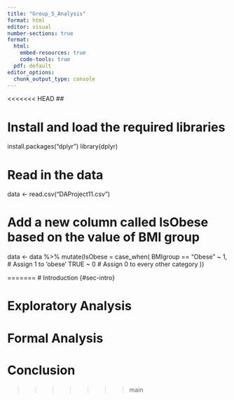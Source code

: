 ```yaml
---
title: "Group_5_Analysis"
format: html
editor: visual
number-sections: true
format: 
  html:
    embed-resources: true
    code-tools: true
  pdf: default
editor_options: 
  chunk_output_type: console
---
```


<<<<<<< HEAD
## 

# Install and load the required libraries
install.packages("dplyr")
library(dplyr)             

# Read in the data
data <- read.csv("DAProject11.csv")

# Add a new column called IsObese based on the value of BMI group
data <- data %>%
  mutate(IsObese = case_when(
    BMIgroup == "Obese" ~ 1,   # Assign 1 to 'obese'
    TRUE ~ 0                    # Assign 0 to every other category
  ))

=======
# Introduction {#sec-intro}


# Exploratory Analysis {#sec-exp}

# Formal Analysis {#sec-formal}

# Conclusion {#sec-con}
>>>>>>> main
